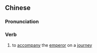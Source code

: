 {{also|随驾}}
==Chinese==
{{zh-forms|s=随驾}}

===Pronunciation===
{{zh-pron
|m=suíjià
|cat=v
}}

===Verb===
{{zh-verb}}

# {{lb|zh|archaic}} to [[accompany]] the [[emperor]] on a [[journey]]